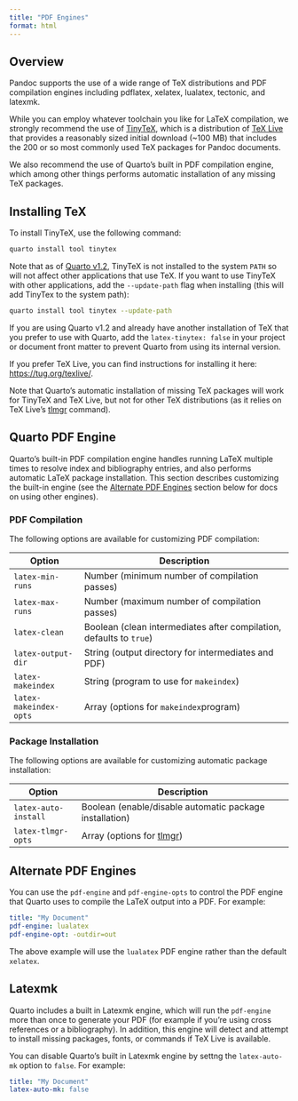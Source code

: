 ```yaml
---
title: "PDF Engines"
format: html
---
```


## Overview

Pandoc supports the use of a wide range of TeX distributions and PDF compilation engines including pdflatex, xelatex, lualatex, tectonic, and latexmk.

While you can employ whatever toolchain you like for LaTeX compilation, we strongly recommend the use of [TinyTeX](https://yihui.org/tinytex/), which is a distribution of [TeX Live](https://tug.org/texlive/) that provides a reasonably sized initial download (\~100 MB) that includes the 200 or so most commonly used TeX packages for Pandoc documents.

We also recommend the use of Quarto's built in PDF compilation engine, which among other things performs automatic installation of any missing TeX packages.

## Installing TeX

To install TinyTeX, use the following command:

```.bash
quarto install tool tinytex
```

Note that as of [Quarto v1.2](https://quarto.org/docs/download/prerelease.html), TinyTeX is not installed to the system `PATH` so will not affect other applications that use TeX. If you want to use TinyTeX with other applications, add the `--update-path` flag when installing (this will add TinyTex to the system path):

```.bash
quarto install tool tinytex --update-path
```

If you are using Quarto v1.2 and already have another installation of TeX that you prefer to use with Quarto, add the `latex-tinytex: false` in your project or document front matter to prevent Quarto from using its internal version.

If you prefer TeX Live, you can find instructions for installing it here: <https://tug.org/texlive/>.

Note that Quarto's automatic installation of missing TeX packages will work for TinyTeX and TeX Live, but not for other TeX distributions (as it relies on TeX Live's [tlmgr](https://www.tug.org/texlive/tlmgr.html) command).

## Quarto PDF Engine

Quarto's built-in PDF compilation engine handles running LaTeX multiple times to resolve index and bibliography entries, and also performs automatic LaTeX package installation. This section describes customizing the built-in engine (see the [Alternate PDF Engines](#alternate-pdf-engines) section below for docs on using other engines).

### PDF Compilation

The following options are available for customizing PDF compilation:

| Option                 | Description                                                         |
|------------------------|---------------------------------------------------------------------|
| `latex-min-runs`       | Number (minimum number of compilation passes)                       |
| `latex-max-runs`       | Number (maximum number of compilation passes)                       |
| `latex-clean`          | Boolean (clean intermediates after compilation, defaults to `true`) |
| `latex-output-dir`     | String (output directory for intermediates and PDF)                 |
| `latex-makeindex`      | String (program to use for `makeindex`)                             |
| `latex-makeindex-opts` | Array (options for `makeindex`program)                              |

### Package Installation

The following options are available for customizing automatic package installation:

| Option               | Description                                                         |
|----------------------|---------------------------------------------------------------------|
| `latex-auto-install` | Boolean (enable/disable automatic package installation)             |
| `latex-tlmgr-opts`   | Array (options for [tlmgr](https://www.tug.org/texlive/tlmgr.html)) |

## Alternate PDF Engines {#alternate-pdf-engines}

You can use the `pdf-engine` and `pdf-engine-opts` to control the PDF engine that Quarto uses to compile the LaTeX output into a PDF. For example:

``` yaml
title: "My Document"
pdf-engine: lualatex
pdf-engine-opt: -outdir=out
```

The above example will use the `lualatex` PDF engine rather than the default `xelatex`.

## Latexmk

Quarto includes a built in Latexmk engine, which will run the `pdf-engine` more than once to generate your PDF (for example if you're using cross references or a bibliography). In addition, this engine will detect and attempt to install missing packages, fonts, or commands if TeX Live is available.

You can disable Quarto's built in Latexmk engine by settng the `latex-auto-mk` option to `false`. For example:

``` yaml
title: "My Document"
latex-auto-mk: false
```
